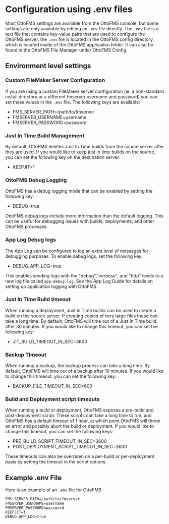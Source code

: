 # Configuration using .env files

Most OttoFMS settings are available from the OttoFMS console, but some settings are only available by editing an `.env` file directly. The `.env` file is a text file that contains key-value pairs that are used to configure the OttoFMS server. the `.env` file is located in the OttoFMS config directory, which is located inside of the OttoFMS application folder. It can also be found in the OttoFMS File Manager under OttoFMS Config.

## Environment level settings

### Custom FileMaker Server Configuration

If you are using a custom FileMaker server configuration (ie. a non-standard install directory or a different fmserver username and password) you can set these values in the `.env` file. The following keys are available:

- FMS_SERVER_PATH=/path/to/fmserver
- FMSERVER_USERNAME=username
- FMSERVER_PASSWORD=password

### Just In Time Build Management

By default, OttoFMS deletes Just In Time builds from the source server after they are used. If you would like to keep just in time builds on the source, you can set the following key on the destination server:

- KEEPJIT=1

### OttoFMS Debug Logging

OttoFMS has a debug logging mode that can be enabled by setting the following key:

- DEBUG=true

OttoFMS debug logs include more information than the default logging. This can be useful for debugging issues with builds, deployments, and other OttoFMS processes.

### App Log Debug logs

The App Log can be configured to log an extra level of messages for debugging purposes. To enable debug logs, set the following key:

- DEBUG_APP_LOG=true

This enables sending logs with the "debug","verbose", and "http" levels to a new log file called `app-debug.log`. See the App Log Guide for details on setting up application logging with OttoFMS.

### Just In Time Build timeout

When running a deployment, Just in Time builds can be used to create a build on the source server. If creating copies of very large files these can take a long time. By default, OttoFMS will time out of a Just In Time build after 30 minutes. If you would like to change this timeout, you can set the following key:

- JIT_BUILD_TIMEOUT_IN_SEC=3600

### Backup Timeout

When running a backup, the backup process can take a long time. By default, OttoFMS will time out of a backup after 10 minutes. If you would like to change this timeout, you can set the following key:

- BACKUP_FILE_TIMEOUT_IN_SEC=600

### Build and Deployment script timeouts

When running a build or deployment, OttoFMS exposes a pre-build and post-deployment script. These scripts can take a long time to run, and OttoFMS has a default timeout of 1 hour, at which point OttoFMS will throw an error and possibly abort the build or deployment. If you would like to change this timeout, you can set the following keys:

- PRE_BUILD_SCRIPT_TIMEOUT_IN_SEC=3600
- POST_DEPLOYMENT_SCRIPT_TIMEOUT_IN_SEC=3600

These timeouts can also be overriden on a per-build or per-deployment basis by setting the timeout in the script options.

## Example .env File

Here is an example of an `.env` file for OttoFMS:

```env
FMS_SERVER_PATH=/path/to/fmserver
FMSERVER_USERNAME=username
FMSERVER_PASSWORD=password
KEEPJIT=1
DEBUG_APP_LOG=true
```
